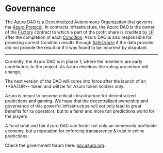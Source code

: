 
# Governance

The Azuro DAO is a Decentralized Autonomous Organization that governs the [Azuro Protocol](/concepts/the-azuro-protocol).
In contracts infrastructure, the Azuro DAO is the owner of the [Factory](/contracts/factory) contract to which a part
of the profit share is credited by [LP](/contracts/lp) after the completion of each [Condition](/concepts/protocol/conditions).
Azuro DAO is also responsible for providing correct Condition results through [SafeOracle](/contracts/safe-oracle)
if the data provider did not provide the result or if it was found to be incorrect by disputant.

---

Currently, the Azuro DAO is in phase 1, where the members are early contributors to the project. As Azuro develops
the voting procedure will change.

<Callout type="feature">
  The next version of the DAO will come into force after the launch of an **$AZUR** token
  and will be for Azuro token holders only.
</Callout>

Azuro is meant to become critical infrastructure for decentralized predictions and gaming. We hope that the decentralized
ownership and governance of this powerful infrastructure will not only lead to great benefits for its operators, but
to a fairer and more fun predictions world for the players.

A functional and fair Azuro DAO can foster not only an immensely profitable economy, but a reputation for enforcing
transparency & trust in online predictions.

Check the government forum here: [gov.azuro.org](https://gov.azuro.org).
